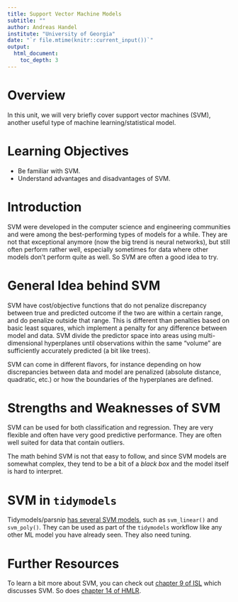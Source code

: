```yaml
---
title: Support Vector Machine Models
subtitle: ""
author: Andreas Handel
institute: "University of Georgia"
date: "`r file.mtime(knitr::current_input())`"
output: 
  html_document:
    toc_depth: 3
---
```



# Overview
In this unit, we will very briefly cover support vector machines (SVM), another useful type of machine learning/statistical model.

# Learning Objectives
* Be familiar with SVM.
* Understand advantages and disadvantages of SVM.


# Introduction

SVM were developed in the computer science and engineering communities and were among the best-performing types of models for a while. They are not that exceptional anymore (now the big trend is neural networks), but still often perform rather well, especially sometimes for data where other models don't perform quite as well. So SVM are often a good idea to try.


# General Idea behind SVM

SVM have cost/objective functions that do not penalize discrepancy between true and predicted outcome if the two are within a certain range, and do penalize outside that range. This is different than penalties based on basic least squares, which implement a penalty for any difference between model and data. SVM divide the predictor space into areas using multi-dimensional hyperplanes until observations within the same "volume" are sufficiently accurately predicted (a bit like trees).

SVM can come in different flavors, for instance depending on how discrepancies between data and model are penalized (absolute distance, quadratic, etc.) or how the boundaries of the hyperplanes are defined.


# Strengths and Weaknesses of SVM

SVM can be used for both classification and regression. They are very flexible and often have very good predictive performance. They are often well suited for data that contain outliers. 

The math behind SVM is not that easy to follow, and since SVM models are somewhat complex, they tend to be a bit of a _black box_ and the model itself is hard to interpret. 



# SVM in `tidymodels`

Tidymodels/parsnip [has several SVM models](https://parsnip.tidymodels.org/reference/index.html), such as `svm_linear()` and `svm_poly()`. They can be used as part of the `tidymodels` workflow like any other ML model you have already seen. They also need tuning. 



# Further Resources

To learn a bit more about SVM, you can check out [chapter 9 of ISL](https://statlearning.com/) which discusses SVM. So does [chapter 14 of HMLR](https://bradleyboehmke.github.io/HOML/svm.html).



